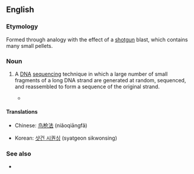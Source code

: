 ==English==

===Etymology===
Formed through analogy with the effect of a [[shotgun]] blast, which contains many small pellets.

===Noun===
{{en-noun|-|head=[[shotgun]] [[sequencing]]}}

# {{genetics}} A [[DNA]] [[sequencing]] technique in which a large number of small fragments of a long DNA strand are generated at random, sequenced, and reassembled to form a sequence of the original strand.
#*{{quote-journal|passage=In '''shotgun sequencing''' of genomic DNA, fragments of a genome are sequenced and computationally reassembled to determine the genome of an organism|author=Selene K Swanson|coauthors=Michael P. Washburn|page=719|year=2005|title=The continuing evolution of shotgun proteomics|journal=Drug Discovery Today}}

====Translations====
{{trans-top|DNA sequencing technique}}
* Chinese: [[鸟枪法]] (niǎoqiāngfǎ)
{{trans-mid}}
* Korean: [[샷건 시퀀싱]] (syatgeon sikwonsing)
{{trans-bottom}}

===See also===
*{{pedia}}